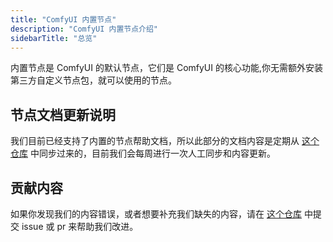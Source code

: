 ```yaml
---
title: "ComfyUI 内置节点"
description: "ComfyUI 内置节点介绍"
sidebarTitle: "总览"
---
```


内置节点是 ComfyUI 的默认节点，它们是 ComfyUI 的核心功能,你无需额外安装第三方自定义节点包，就可以使用的节点。

## 节点文档更新说明

我们目前已经支持了内置的节点帮助文档，所以此部分的文档内容是定期从 [这个仓库](https://github.com/Comfy-Org/embedded-docs) 中同步过来的，目前我们会每周进行一次人工同步和内容更新。

## 贡献内容

如果你发现我们的内容错误，或者想要补充我们缺失的内容，请在 [这个仓库](https://github.com/Comfy-Org/embedded-docs) 中提交 issue 或 pr 来帮助我们改进。
